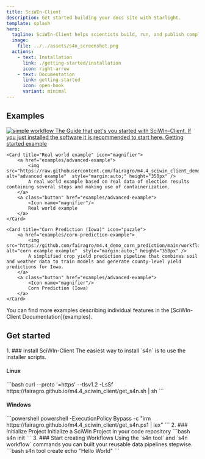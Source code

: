 ```yaml
---
title: SciWIn-Client
description: Get started building your docs site with Starlight.
template: splash
hero:
  tagline: SciWIn-Client helps scientists build, run, and publish complex computational workflows — making research more reproducible, scalable, and collaborative. 
  image:
    file: ../../assets/s4n_screenshot.png
  actions:
    - text: Installation
      link: ./getting-started/installation
      icon: right-arrow
    - text: Documentation
      link: getting-started
      icon: open-book
      variant: minimal
---
```



## Examples

<CardGrid>
	<Card title="Getting started example" icon="rocket">
		<a href="examples/getting-started">
			<Image src={workflow_simple} alt="simple workflow" height={350} style="margin:auto;"/>
			The Guide that get's you started with SciWIn-Client. If you just installed the software it is recommended to start here.
		</a>
		<a class="button" href="examples/getting-started">
			<Icon name="rocket"/>
			Getting started example
		</a>
	</Card>

	<Card title="Real world example" icon="magnifier">
		<a href="examples/advanced-example">
			<img src="https://raw.githubusercontent.com/fairagro/m4.4_sciwin_client_demo/refs/heads/complete_run/workflow_final.svg" alt="advanced example"  style="margin:auto;" height="350px" />
			A real world example based on real data of election results containing several steps and making use of containerization.
		</a>		
		<a class="button" href="examples/advanced-example">
			<Icon name="magnifier"/>
			Real world example
		</a>
	</Card>	

	<Card title="Corn Prediction (Iowa)" icon="puzzle">
		<a href="examples/corn-prediction-example">
			<img src="https://github.com/fairagro/m4.4_demo_corn_prediction/main/workflow.svg" alt="corn example example"  style="margin:auto;" height="350px" />
			A simplified crop yield prediction pipeline that combines soil and weather data to train models and generate county-level yield predictions for Iowa.
		</a>		
		<a class="button" href="examples/advanced-example">
			<Icon name="magnifier"/>
			Corn Prediction (Iowa)
		</a>
	</Card>	
</CardGrid>
<Card title="Read the documentation" icon="open-book">
	You can find more examples describing individual features in the [SciWIn-Client Documentation](examples).
</Card>

## Get started
<Steps>
1. ### Install SciWIn-Client
	The easiest way to install `s4n` is to use the installer scripts.
	<h4 class="flex items-center gap-2"><Icon name="linux" label="Linux"/> Linux</h4>
	```bash 
	curl --proto '=https' --tlsv1.2 -LsSf https://fairagro.github.io/m4.4_sciwin_client/get_s4n.sh | sh 
	```
	<h4 class="flex items-center gap-2"><Icon name="seti:windows" label="Windows"/> Windows</h4>
	```powershell
	powershell -ExecutionPolicy Bypass -c "irm https://fairagro.github.io/m4.4_sciwin_client/get_s4n.ps1 | iex"
	```
2. ### Initialize Project
	Initialize a SciWIn Project in your code repository
	```bash
	s4n init
	```
3. ### Start creating Workflows
	Using the `s4n tool` and `s4n workflow` commands you can built your reusable data pipelines stepwise.
	```bash
	s4n tool create echo "Hello World"
	```
</Steps>
